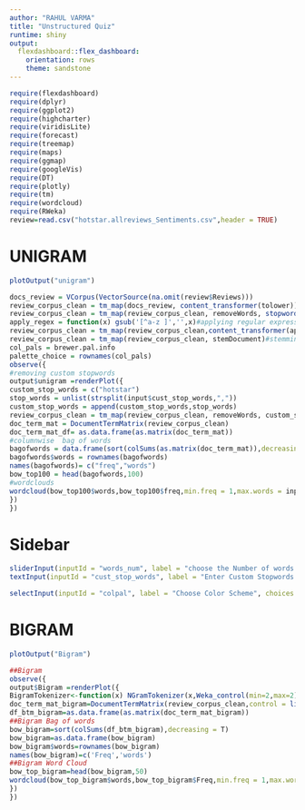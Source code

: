 ---
author: "RAHUL VARMA"
title: "Unstructured Quiz"
runtime: shiny
output: 
  flexdashboard::flex_dashboard:
    orientation: rows
    theme: sandstone 
---

```{r setup, include=FALSE}
require(flexdashboard)
require(dplyr)
require(ggplot2)
require(highcharter)
require(viridisLite)
require(forecast)
require(treemap)
require(maps)
require(ggmap)
require(googleVis)
require(DT)
require(plotly)
require(tm)
require(wordcloud)
require(RWeka)
review=read.csv("hotstar.allreviews_Sentiments.csv",header = TRUE)
```

UNIGRAM
==================================

```{r}
plotOutput("unigram")
```

```{r}
docs_review = VCorpus(VectorSource(na.omit(review$Reviews)))
review_corpus_clean = tm_map(docs_review, content_transformer(tolower))#converting to lower case
review_corpus_clean = tm_map(review_corpus_clean, removeWords, stopwords())#removing stopwords
apply_regex = function(x) gsub('[^a-z ]','',x)#applying regular expressions
review_corpus_clean = tm_map(review_corpus_clean,content_transformer(apply_regex))
review_corpus_clean = tm_map(review_corpus_clean, stemDocument)#stemming
col_pals = brewer.pal.info   
palette_choice = rownames(col_pals)
observe({
#removing custom stopwords
output$unigram =renderPlot({
custom_stop_words = c("hotstar")
stop_words = unlist(strsplit(input$cust_stop_words,","))
custom_stop_words = append(custom_stop_words,stop_words)
review_corpus_clean = tm_map(review_corpus_clean, removeWords, custom_stop_words)
doc_term_mat = DocumentTermMatrix(review_corpus_clean)
doc_term_mat_df= as.data.frame(as.matrix(doc_term_mat))
#columnwise  bag of words
bagofwords = data.frame(sort(colSums(as.matrix(doc_term_mat)),decreasing = TRUE))
bagofwords$words = rownames(bagofwords)
names(bagofwords)= c("freq","words")
bow_top100 = head(bagofwords,100)
#wordclouds
wordcloud(bow_top100$words,bow_top100$freq,min.freq = 1,max.words = input$words_num,random.order=FALSE, rot.per=0.35)
})
})

```


Sidebar {.sidebar}
=======================================
```{r}
sliderInput(inputId = "words_num", label = "choose the Number of words to be viewed in word cloud", min = 0, max=100, value = 50)
textInput(inputId = "cust_stop_words", label = "Enter Custom Stopwords Separated by comma")

selectInput(inputId = "colpal", label = "Choose Color Scheme", choices = palette_choice)
```

BIGRAM
=======================================


```{r}
plotOutput("Bigram")
```


```{r}
##Bigram
observe({
output$Bigram =renderPlot({
BigramTokenizer<-function(x) NGramTokenizer(x,Weka_control(min=2,max=2))
doc_term_mat_bigram=DocumentTermMatrix(review_corpus_clean,control = list(tokenize=BigramTokenizer))
df_btm_bigram=as.data.frame(as.matrix(doc_term_mat_bigram))
##Bigram Bag of words
bow_bigram=sort(colSums(df_btm_bigram),decreasing = T)
bow_bigram=as.data.frame(bow_bigram)
bow_bigram$words=rownames(bow_bigram)
names(bow_bigram)=c('Freq','words')
##Bigram Word Cloud
bow_top_bigram=head(bow_bigram,50)
wordcloud(bow_top_bigram$words,bow_top_bigram$Freq,min.freq = 1,max.words = input$words_num,random.order=FALSE, rot.per=0.35)
})
})
```
